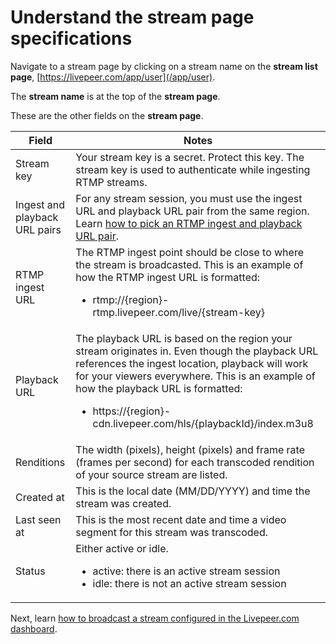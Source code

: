 
<DocsLayout>


# Understand the stream page specifications

Navigate to a stream page by clicking on a stream name on the **stream list page**, [https://livepeer.com/app/user](/app/user).

The **stream name** is at the top of the **stream page**.

These are the other fields on the **stream page**.

| Field               | Notes                                                                                                                                                                                                                                                                                       |
| ------------------- | ------------------------------------------------------------------------------------------------------------------------------------------------------------------------------------------------------------------------------------------------------------------------------------------- |
| Stream key          | Your stream key is a secret. Protect this key. The stream key is used to authenticate while ingesting RTMP streams. |
| Ingest and playback URL pairs | For any stream session, you must use the ingest URL and playback URL pair from the same region. Learn [how to pick an RTMP ingest and playback URL pair](/docs/guides/dashboard/ingest-playback-url-pair). |
| RTMP ingest URL     | The RTMP ingest point should be close to where the stream is broadcasted. This is an example of how the RTMP ingest URL is formatted: <ul><li>rtmp://{region}-rtmp.livepeer.com/live/{stream-key}</li></ul> |
| Playback URL        | The playback URL is based on the region your stream originates in. Even though the playback URL references the ingest location, playback will work for your viewers everywhere. This is an example of how the playback URL is formatted: <ul><li>https://{region}-cdn.livepeer.com/hls/{playbackId}/index.m3u8</li></ul>|
| Renditions          | The width (pixels), height (pixels) and frame rate (frames per second) for each transcoded rendition of your source stream are listed.                                                                                                                                                                                       |
| Created at          | This is the local date (MM/DD/YYYY) and time the stream was created.                                                                                                                                                                                                                       |
| Last seen at        | This is the most recent date and time a video segment for this stream was transcoded.                                                                                                                                                                                                       |
| Status              | Either active or idle. <ul><li>active: there is an active stream session</li><li>idle: there is not an active stream session</li></ul>                                                                                                                                                      |

Next, learn [how to broadcast a stream configured in the Livepeer.com dashboard](/docs/guides/dashboard/broadcast-a-stream-session).

</DocsLayout>

